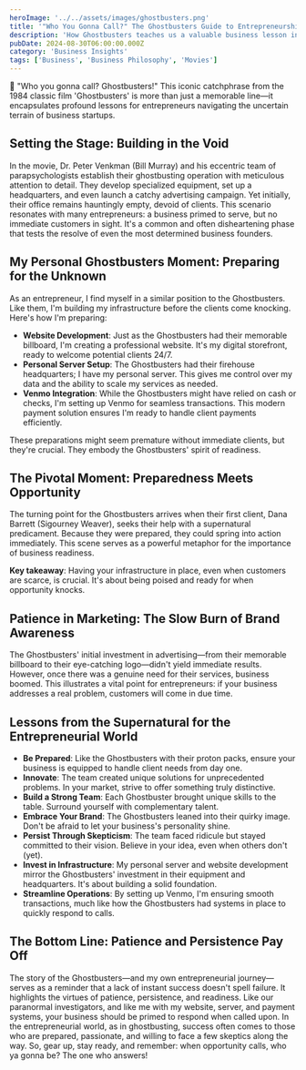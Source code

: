 ```yaml
---
heroImage: '../../assets/images/ghostbusters.png'
title: '"Who You Gonna Call?" The Ghostbusters Guide to Entrepreneurship'
description: 'How Ghostbusters teaches us a valuable business lesson in patience and preparedness.'
pubDate: 2024-08-30T06:00:00.000Z
category: 'Business Insights'
tags: ['Business', 'Business Philosophy', 'Movies']
---
```


👻 "Who you gonna call? Ghostbusters!" This iconic catchphrase from the 1984 classic film 'Ghostbusters' is more than just a memorable line—it encapsulates profound lessons for entrepreneurs navigating the uncertain terrain of business startups.

## Setting the Stage: Building in the Void

In the movie, Dr. Peter Venkman (Bill Murray) and his eccentric team of parapsychologists establish their ghostbusting operation with meticulous attention to detail. They develop specialized equipment, set up a headquarters, and even launch a catchy advertising campaign. Yet initially, their office remains hauntingly empty, devoid of clients.
This scenario resonates with many entrepreneurs: a business primed to serve, but no immediate customers in sight. It's a common and often disheartening phase that tests the resolve of even the most determined business founders.

## My Personal Ghostbusters Moment: Preparing for the Unknown

As an entrepreneur, I find myself in a similar position to the Ghostbusters. Like them, I'm building my infrastructure before the clients come knocking. Here's how I'm preparing:

- **Website Development**: Just as the Ghostbusters had their memorable billboard, I'm creating a professional website. It's my digital storefront, ready to welcome potential clients 24/7.
- **Personal Server Setup**: The Ghostbusters had their firehouse headquarters; I have my personal server. This gives me control over my data and the ability to scale my services as needed.
- **Venmo Integration**: While the Ghostbusters might have relied on cash or checks, I'm setting up Venmo for seamless transactions. This modern payment solution ensures I'm ready to handle client payments efficiently.

These preparations might seem premature without immediate clients, but they're crucial. They embody the Ghostbusters' spirit of readiness.

## The Pivotal Moment: Preparedness Meets Opportunity

The turning point for the Ghostbusters arrives when their first client, Dana Barrett (Sigourney Weaver), seeks their help with a supernatural predicament. Because they were prepared, they could spring into action immediately. This scene serves as a powerful metaphor for the importance of business readiness.

**Key takeaway**: Having your infrastructure in place, even when customers are scarce, is crucial. It's about being poised and ready for when opportunity knocks.

## Patience in Marketing: The Slow Burn of Brand Awareness

The Ghostbusters' initial investment in advertising—from their memorable billboard to their eye-catching logo—didn't yield immediate results. However, once there was a genuine need for their services, business boomed. This illustrates a vital point for entrepreneurs: if your business addresses a real problem, customers will come in due time.

## Lessons from the Supernatural for the Entrepreneurial World

- **Be Prepared**: Like the Ghostbusters with their proton packs, ensure your business is equipped to handle client needs from day one.
- **Innovate**: The team created unique solutions for unprecedented problems. In your market, strive to offer something truly distinctive.
- **Build a Strong Team**: Each Ghostbuster brought unique skills to the table. Surround yourself with complementary talent.
- **Embrace Your Brand**: The Ghostbusters leaned into their quirky image. Don't be afraid to let your business's personality shine.
- **Persist Through Skepticism**: The team faced ridicule but stayed committed to their vision. Believe in your idea, even when others don't (yet).
- **Invest in Infrastructure**: My personal server and website development mirror the Ghostbusters' investment in their equipment and headquarters. It's about building a solid foundation.
- **Streamline Operations**: By setting up Venmo, I'm ensuring smooth transactions, much like how the Ghostbusters had systems in place to quickly respond to calls.

## The Bottom Line: Patience and Persistence Pay Off

The story of the Ghostbusters—and my own entrepreneurial journey—serves as a reminder that a lack of instant success doesn't spell failure. It highlights the virtues of patience, persistence, and readiness. Like our paranormal investigators, and like me with my website, server, and payment systems, your business should be primed to respond when called upon.
In the entrepreneurial world, as in ghostbusting, success often comes to those who are prepared, passionate, and willing to face a few skeptics along the way. So, gear up, stay ready, and remember: when opportunity calls, who ya gonna be? The one who answers!
